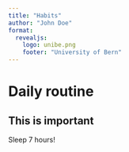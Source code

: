 ```yaml
---
title: "Habits"
author: "John Doe"
format:
  revealjs:
    logo: unibe.png
    footer: "University of Bern"
---
```


# Daily routine

## This is important {.center}

Sleep 7 hours!